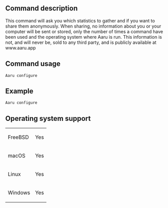 ==Command description==
This command will ask you which statistics to gather and if you want to share them anonymously. When sharing, no information about you or your computer will be sent or stored, only the number of times a command have been used and the operating system where Aaru is run. This information is not, and will never be, sold to any third party, and is publicly available at www.aaru.app

==Command usage==
<code>Aaru configure</code>

==Example==
<code>Aaru configure</code>

==Operating system support==
{|
| FreeBSD
| Yes
|-
| macOS
| Yes
|-
| Linux
| Yes
|-
| Windows
| Yes
|}
